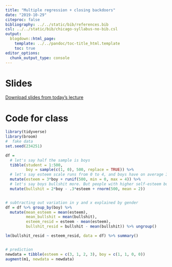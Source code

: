 ```yaml
---
title: "Multiple regression + closing backdoors"
date: "2019-10-29"
citeproc: false
bibliography: ../../static/bib/references.bib
csl: ../../static/bib/chicago-syllabus-no-bib.csl
output:
  blogdown::html_page:
    template: ../../pandoc/toc-title_html.template
    toc: true
editor_options: 
  chunk_output_type: console
---
```


# Slides


[Download slides from today's lecture](/images/slides/16-control-practice.pdf)


# Code for class


```r
library(tidyverse)
library(broom)
#  fake data
set.seed(234251)

df = 
  # let's say half the sample is boys
  tibble(student = 1:500, 
         boy = sample(c(1, 0), 500, replace = TRUE)) %>% 
  # let's say esteem scale runs from 0 to 4, and boys have on average 3 higher esteem
  mutate(esteem = 3*boy + runif(500, min = 0, max = 4)) %>% 
  # let's say boys bullshit more. But people with higher self-esteem bullshit less. 
  mutate(bullshit = 2*boy - .3*esteem + rnorm(500, mean = 2))


# subtracting out variation in y and x explained by gender
df = df %>% group_by(boy) %>%
  mutate(mean_esteem = mean(esteem), 
         mean_bullshit = mean(bullshit), 
         esteem_resid = esteem - mean(esteem),
         bullshit_resid = bullshit - mean(bullshit)) %>% ungroup()

lm(bullshit_resid ~ esteem_resid, data = df) %>% summary()


# prediction
newdata = tibble(esteem = c(3, 1, 2, 3), boy = c(1, 1, 0, 0))
augment(m1, newdata = newdata)

```